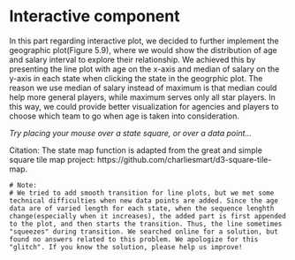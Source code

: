 # Interactive component

In this part regarding interactive plot, we decided to further implement the geographic plot(Figure 5.9), where we would show the distribution of age and salary interval to explore their relationship. We achieved this by presenting the line plot with age on the x-axis and median of salary on the y-axis in each state when clicking the state in the geogrphic plot. The reason we use median of salary instead of maximum is that median could help more general players, while maximum serves only all star players. In this way, we could provide better visualization for agencies and players to choose which team to go when age is taken into consideration. 

*Try placing your mouse over a state square, or over a data point...*



<script src="https://d3js.org/d3.v7.js"></script>
<script src="https://cdnjs.cloudflare.com/ajax/libs/d3-legend/2.25.6/d3-legend.min.js"></script>

  <div class="map-container"></div>
<script src="square-map.js"></script>

Citation: 
The state map function is adapted from the great and simple square tile map project: https://github.com/charliesmart/d3-square-tile-map. 

```
# Note:
# We tried to add smooth transition for line plots, but we met some technical difficulties when new data points are added. Since the age data are of varied length for each state, when the sequence lenghth change(especially when it increases), the added part is first appended to the plot, and then starts the transition. Thus, the line sometimes "squeezes" during transition. We searched online for a solution, but found no answers related to this problem. We apologize for this "glitch". If you know the solution, please help us improve!

```

